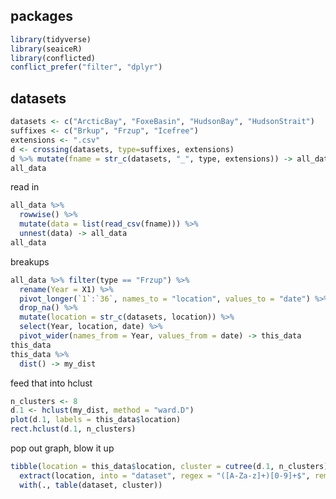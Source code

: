 
## packages

```r
library(tidyverse)
library(seaiceR)
library(conflicted)
conflict_prefer("filter", "dplyr")
```

## datasets

```r
datasets <- c("ArcticBay", "FoxeBasin", "HudsonBay", "HudsonStrait")
suffixes <- c("Brkup", "Frzup", "Icefree")
extensions <- ".csv"
d <- crossing(datasets, type=suffixes, extensions)
d %>% mutate(fname = str_c(datasets, "_", type, extensions)) -> all_data
all_data
```

read in

```r
all_data %>% 
  rowwise() %>% 
  mutate(data = list(read_csv(fname))) %>% 
  unnest(data) -> all_data
all_data
```

breakups

```r
all_data %>% filter(type == "Frzup") %>% 
  rename(Year = X1) %>% 
  pivot_longer(`1`:`36`, names_to = "location", values_to = "date") %>% 
  drop_na() %>% 
  mutate(location = str_c(datasets, location)) %>% 
  select(Year, location, date) %>% 
  pivot_wider(names_from = Year, values_from = date) -> this_data
this_data
this_data %>% 
  dist() -> my_dist
```

feed that into hclust

```r
n_clusters <- 8
d.1 <- hclust(my_dist, method = "ward.D")
plot(d.1, labels = this_data$location)
rect.hclust(d.1, n_clusters)
```
pop out graph, blow it up


```r
tibble(location = this_data$location, cluster = cutree(d.1, n_clusters)) %>% 
  extract(location, into = "dataset", regex = "([A-Za-z]+)[0-9]+$", remove = FALSE) %>% 
  with(., table(dataset, cluster))
```

